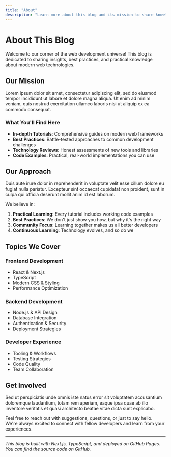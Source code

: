 ```yaml
---
title: "About"
description: "Learn more about this blog and its mission to share knowledge about modern web development, best practices, and emerging technologies."
---
```


# About This Blog

Welcome to our corner of the web development universe! This blog is dedicated to sharing insights, best practices, and practical knowledge about modern web technologies.

## Our Mission

Lorem ipsum dolor sit amet, consectetur adipiscing elit, sed do eiusmod tempor incididunt ut labore et dolore magna aliqua. Ut enim ad minim veniam, quis nostrud exercitation ullamco laboris nisi ut aliquip ex ea commodo consequat.

### What You'll Find Here

- **In-depth Tutorials**: Comprehensive guides on modern web frameworks
- **Best Practices**: Battle-tested approaches to common development challenges  
- **Technology Reviews**: Honest assessments of new tools and libraries
- **Code Examples**: Practical, real-world implementations you can use

## Our Approach

Duis aute irure dolor in reprehenderit in voluptate velit esse cillum dolore eu fugiat nulla pariatur. Excepteur sint occaecat cupidatat non proident, sunt in culpa qui officia deserunt mollit anim id est laborum.

We believe in:

1. **Practical Learning**: Every tutorial includes working code examples
2. **Best Practices**: We don't just show you how, but why it's the right way
3. **Community Focus**: Learning together makes us all better developers
4. **Continuous Learning**: Technology evolves, and so do we

## Topics We Cover

### Frontend Development
- React & Next.js
- TypeScript
- Modern CSS & Styling
- Performance Optimization

### Backend Development  
- Node.js & API Design
- Database Integration
- Authentication & Security
- Deployment Strategies

### Developer Experience
- Tooling & Workflows
- Testing Strategies  
- Code Quality
- Team Collaboration

## Get Involved

Sed ut perspiciatis unde omnis iste natus error sit voluptatem accusantium doloremque laudantium, totam rem aperiam, eaque ipsa quae ab illo inventore veritatis et quasi architecto beatae vitae dicta sunt explicabo.

Feel free to reach out with suggestions, questions, or just to say hello. We're always excited to connect with fellow developers and learn from your experiences.

---

*This blog is built with Next.js, TypeScript, and deployed on GitHub Pages. You can find the source code on GitHub.*